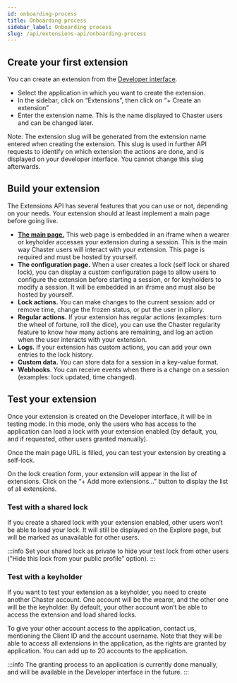 ```yaml
---
id: onboarding-process
title: Onboarding process
sidebar_label: Onboarding process
slug: /api/extensions-api/onboarding-process
---
```


## Create your first extension

You can create an extension from the [Developer interface](https://chaster.app/developers/applications).

- Select the application in which you want to create the extension.
- In the sidebar, click on “Extensions”, then click on “+ Create an extension”
- Enter the extension name. This is the name displayed to Chaster users and can be changed later.

Note: The extension slug will be generated from the extension name entered when creating the extension. This slug is used in further API requests to identify on which extension the actions are done, and is displayed on your developer interface. You cannot change this slug afterwards.

## Build your extension

The Extensions API has several features that you can use or not, depending on your needs. Your extension should at least implement a main page before going live.

- [**The main page.**](/api/extensions-api/main-page) This web page is embedded in an iframe when a wearer or keyholder accesses your extension during a session. This is the main way Chaster users will interact with your extension. This page is required and must be hosted by yourself.
- **The configuration page.** When a user creates a lock (self lock or shared lock), you can display a custom configuration page to allow users to configure the extension before starting a session, or for keyholders to modify a session. It will be embedded in an iframe and must also be hosted by yourself.
- **Lock actions.** You can make changes to the current session: add or remove time, change the frozen status, or put the user in pillory.
- **Regular actions.** If your extension has regular actions (examples: turn the wheel of fortune, roll the dice), you can use the Chaster regularity feature to know how many actions are remaining, and log an action when the user interacts with your extension.
- **Logs.** If your extension has custom actions, you can add your own entries to the lock history.
- **Custom data.** You can store data for a session in a key-value format.
- **Webhooks**. You can receive events when there is a change on a session (examples: lock updated, time changed).

## Test your extension

Once your extension is created on the Developer interface, it will be in testing mode. In this mode, only the users who has access to the application can load a lock with your extension enabled (by default, you, and if requested, other users granted manually).

Once the main page URL is filled, you can test your extension by creating a self-lock.

On the lock creation form, your extension will appear in the list of extensions. Click on the “+ Add more extensions…” button to display the list of all extensions.

### Test with a shared lock

If you create a shared lock with your extension enabled, other users won’t be able to load your lock. It will still be displayed on the Explore page, but will be marked as unavailable for other users.

:::info
Set your shared lock as private to hide your test lock from other users (”Hide this lock from your public profile” option).
:::

### Test with a keyholder

If you want to test your extension as a keyholder, you need to create another Chaster account. One account will be the wearer, and the other one will be the keyholder. By default, your other account won’t be able to access the extension and load shared locks.

To give your other account access to the application, contact us, mentioning the Client ID and the account username. Note that they will be able to access all extensions in the application, as the rights are granted by application. You can add up to 20 accounts to the application.

:::info
The granting process to an application is currently done manually, and will be available in the Developer interface in the future.
:::
